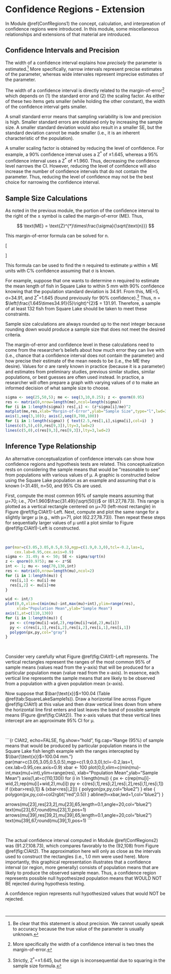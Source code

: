 # Confidence Regions - Extension {#ConfRegions2}
In Module \@ref(ConfRegions1) the concept, calculation, and interpreation of confidence regions were introduced. In this module, some miscellaneous relationships and extensions of that material are introduced.

## Confidence Intervals and Precision
The width of a confidence interval explains how *precisely* the parameter is estimated.^[Be clear that this statement is about precision. We cannot usually speak to accuracy because the true value of the parameter is usually unknown.] More specifically, narrow intervals represent precise estimates of the parameter, whereas wide intervales represent imprecise estimates of the parameter.

The width of a confidence interval is directly related to the margin-of-error^[More specifically the width of a confidence interval is two tmes the margin-of-error.] which depends on (1) the standard error and (2) the scaling factor. As either of these two items gets smaller (while holding the other constant), the width of the confidence interval gets smaller.

A small standard error means that sampling variability is low and precision is high. Smaller standard errors are obtained only by increasing the sample size. A smaller standard deviation would also result in a smaller SE, but the standard deviation cannot be made smaller (i.e., it is an inherent characteristic of the population).

A smaller scaling factor is obtained by reducing the level of confidence. For example, a 90% confidence interval uses a Z^\*^ of &plusmn;1.645, whereas a 95% confidence interval uses a Z^\*^ of &plusmn;1.960. Thus, decreasing the confidence level narrows the CI. However, reducing the level of confidence will also increase the number of confidence intervals that do not contain the parameter. Thus, reducing the level of confidence may not be the best choice for narrowing the confidence interval.

## Sample Size Calculations
As noted in the previous module, the portion of the confidence interval to the right of the &plusmn; symbol is called the margin-of-error (ME). Thus,

$$ \text{ME} = \text{Z}^{*}\times\frac{\sigma}{\sqrt{\text{n}}} $$

This margin-of-error formula can be solved for n.

\[\begin{split}
    \text{ME} &= \text{Z}^{*}\times\frac{\sigma}{\sqrt{\text{n}}} \\
    \sqrt{\text{n}} &= \frac{\text{Z}^{*}\times\sigma}{\text{ME}} \\
    \text{n} &= \left(\frac{\text{Z}^{*}\times\sigma}{\text{ME}}\right)^{2} \\
\end{split} \]

This formula can be used to find the n required to estimate &mu; within &plusmn; ME units with C% confidence assuming that &sigma; is known.

For example, suppose that one wants to determine n required to estimate the mean length of fish in Square Lake to within 5 mm with 90% confidence knowing that the population standard deviation is 34.91. From this, ME=5, &sigma;=34.91, and Z^\*^=1.645 (found previously for 90% confidence).^[Strictly, Z^\*^=&plusmn;1.645, but the sign is inconsequential due to squaring in the sample size formula.] Thus, n = $\left(\frac{1.645\times34.91}{5}\right)^{2}$ = 131.91. Therefore, a sample of at least 132 fish from Square Lake should be taken to meet these constraints.

::: {.tip data-latex=''}
Sample size calculations are always rounded up to the next integer because rounding down would produce a sample size that does not meet the desired criteria.
:::

The margin-of-error and confidence level in these calculations need to come from the researcher's beliefs about how much error they can live with (i.e., chance that a confidence interval does not contain the parameter) and how precise their estimate of the mean needs to be (i.e., the ME they desire). Values for &sigma; are rarely known in practice (because it is a parameter) and estimates from preliminary studies, previous similar studies, similar populations, or best guesses are often used instead. In practice, a researcher will often prepare a graph with varying values of &sigma; to make an informed decision of what sample size to choose.

```r
sigma <- seq(25,50,5); me <- seq(3,10,0.25); z <- qnorm(0.95)
res <- matrix(0,nrow=length(me),ncol=length(sigma))
for (i in 1:length(sigma)) res[,i] <- (z*sigma[i]/me)^2
matplot(me,res,xlab="Margin-of-Error",ylab="Sample Size",type="l",lwd=3,lty=1,xlim=c(2.5,10),yaxt="n",xaxt="n")
axis(1,seq(3,10)); axis(2,seq(0,700,100))
for (i in 1:length(sigma)) { text(2.5,res[1,i],sigma[i],col=i)  }
lines(c(5,5),c(0,res[9,3]),lty=3,lwd=2)
lines(c(5,0),c(res[9,3],res[9,3]),lty=3,lwd=2)
```


## Inference Type Relationship
An alternative conceptualization of confidence intervals can show how confidence regions and hypothesis tests are related. This conceptualization rests on considering the sample means that would be "reasonable to see" from populations with various values of &mu;. A graphic is constructed below using the Square Lake population as an example and assuming that &sigma; is known (=31.49), n=50, and 95% CIs are used.

First, compute the most common 95% of sample means assuming that &mu;=70; i.e., 70&plusmn;1.960$\frac{31.49}{\sqrt{50}}$ or (61.27,78.73). This range is plotted as a vertical rectangle centered on &mu;=70 (left-most rectangle) in Figure \@ref(fig:CIAlt1)-Left. Next, compute and plot the same range for a slightly larger &mu; (e.g., with &mu;=71, plot (62.27,78.73)). Then repeat these steps for sequentially larger values of &mu; until a plot similar to Figure \@ref(fig:CIAlt1)-Left is constructed.

&nbsp;

```r
par(mar=c(3.05,3.05,0.5,0.5),mgp=c(1.9,0.3,0),tcl=-0.2,las=1,
    cex.lab=0.95,cex.axis=0.9)
sigma <- 31.49; n <- 50; SE <- sigma/sqrt(n)
z <- qnorm(0.975); me <- z*SE
int <- 1; mu <- seq(70,130,int)
res <- matrix(0,nrow=length(mu),ncol=2)
for (i in 1:length(mu)) {
  res[i,1] <- mu[i]-me
  res[i,2] <- mu[i]+me
}

wid <- int/3
plot(0,0,xlim=c(min(mu)-int,max(mu)+int),ylim=range(res),
     xlab="Population Mean",ylab="Sample Mean")
axis(1,at=c(110,130))
for (i in 1:length(mu)) {
  px <- c(rep(mu[i]-wid,2),rep(mu[i]+wid,2),mu[i])
  py <- c(res[i,1],res[i,2],res[i,2],res[i,1],res[i,1])
  polygon(px,py,col="gray")
}
```

&nbsp;

Consider very carefully what Figure \@ref(fig:CIAlt1)-Left represents. The vertical rectangles represent the ranges of the most common 95% of sample means (values read from the y-axis) that will be produced for a particular population mean (value read from the x-axis). In essence, each vertical line represents the sample means that are likely to be observed from a population with a given population mean (x-axis).

Now suppose that $\bar{\text{x}}$=100.04 (Table \@ref(tab:SquareLakeSample1s)). Draw a horizontal line across Figure \@ref(fig:CIAlt1) at this value and then draw vertical lines down from where the horizontal line first enters and last leaves the band of possible sample means (Figure \@ref(fig:CIAlt2)). The x-axis values that these vertical lines intercept are an approximate 95% CI for &mu;.

&nbsp;

```{r CIAlt2, echo=FALSE, fig.show="hold", fig.cap="Range (95%) of sample means that would be produced by particular population means in the Square Lake fish length example with the ranges intercepted by $\\bar{\\text{x}}$=100.04 mm."}
par(mar=c(3.05,3.05,0.5,0.5),mgp=c(1.9,0.3,0),tcl=-0.2,las=1,
    cex.lab=0.95,cex.axis=0.9)
xbar <- 100
plot(0,0,xlim=c(min(mu)-int,max(mu)+int),ylim=range(res),
     xlab="Population Mean",ylab="Sample Mean")
axis(1,at=c(110,130))
for (i in 1:length(mu)) {
  px <- c(rep(mu[i]-wid,2),rep(mu[i]+wid,2),mu[i])
  py <- c(res[i,1],res[i,2],res[i,2],res[i,1],res[i,1])
  if ((xbar>res[i,1]) & (xbar<res[i,2])) {
    polygon(px,py,col="blue2")
  } else {
    polygon(px,py,col=col2rgbt("red",0.5))
  }
  abline(h=xbar,lwd=1,col="blue2")
}

arrows(mu[23],res[23,2],mu[23],65,length=0.1,angle=20,col="blue2")
text(mu[23],67,round(mu[23],1),pos=1)
arrows(mu[39],res[39,2],mu[39],65,length=0.1,angle=20,col="blue2")
text(mu[39],67,round(mu[39],1),pos=1)
```

&nbsp;

The actual confidence interval computed in Module \@ref(ConfRegions2) was (91.27,108.73), which compares favorably to the (92,108) from Figure \@ref(fig:CIAlt2). The approximation here will only as close as the intervals used to construct the rectangles (i.e., 1.0 mm were used here). More importantly, this graphical representation illustrates that a confidence interval (or region, more generally) consists of population means that are likely to produce the observed sample mean. Thus, a confidence region represents possible null hypothesized population means that WOULD NOT BE rejected during hypothesis testing.

::: {.tip data-latex=''}
A confidence region represents null hypothesized values that would NOT be rejected.
:::

&nbsp;
